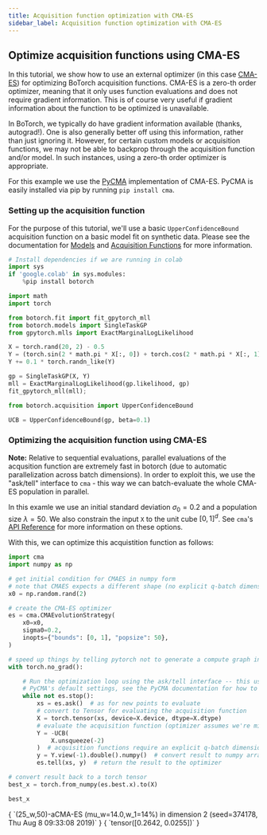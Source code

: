 ```yaml
---
title: Acquisition function optimization with CMA-ES
sidebar_label: Acquisition function optimization with CMA-ES
---
```



<LinkButtons
  githubUrl="https://github.com/cristianlara/botorch/blob/v0.14.0/tutorials/optimize_with_cmaes/optimize_with_cmaes.ipynb"
  colabUrl="https://colab.research.google.com/github/cristianlara/botorch/blob/v0.14.0/tutorials/optimize_with_cmaes/optimize_with_cmaes.ipynb"
/>

## Optimize acquisition functions using CMA-ES

In this tutorial, we show how to use an external optimizer (in this case
[CMA-ES](https://en.wikipedia.org/wiki/CMA-ES)) for optimizing BoTorch acquisition
functions. CMA-ES is a zero-th order optimizer, meaning that it only uses function
evaluations and does not require gradient information. This is of course very useful if
gradient information about the function to be optimized is unavailable.

In BoTorch, we typically do have gradient information available (thanks, autograd!). One
is also generally better off using this information, rather than just ignoring it.
However, for certain custom models or acquisition functions, we may not be able to
backprop through the acquisition function and/or model. In such instances, using a
zero-th order optimizer is appropriate.

For this example we use the [PyCMA](https://github.com/CMA-ES/pycma) implementation of
CMA-ES. PyCMA is easily installed via pip by running `pip install cma`.

### Setting up the acquisition function

For the purpose of this tutorial, we'll use a basic `UpperConfidenceBound` acquisition
function on a basic model fit on synthetic data. Please see the documentation for
[Models](../docs/models) and [Acquisition Functions](../docs/acquisition) for more
information.

```python
# Install dependencies if we are running in colab
import sys
if 'google.colab' in sys.modules:
    %pip install botorch
```

```python
import math
import torch

from botorch.fit import fit_gpytorch_mll
from botorch.models import SingleTaskGP
from gpytorch.mlls import ExactMarginalLogLikelihood

X = torch.rand(20, 2) - 0.5
Y = (torch.sin(2 * math.pi * X[:, 0]) + torch.cos(2 * math.pi * X[:, 1])).unsqueeze(-1)
Y += 0.1 * torch.randn_like(Y)

gp = SingleTaskGP(X, Y)
mll = ExactMarginalLogLikelihood(gp.likelihood, gp)
fit_gpytorch_mll(mll);
```

```python
from botorch.acquisition import UpperConfidenceBound

UCB = UpperConfidenceBound(gp, beta=0.1)
```

### Optimizing the acquisition function using CMA-ES

**Note:** Relative to sequential evaluations, parallel evaluations of the acqusition
function are extremely fast in botorch (due to automatic parallelization across batch
dimensions). In order to exploit this, we use the "ask/tell" interface to `cma` - this
way we can batch-evaluate the whole CMA-ES population in parallel.

In this examle we use an initial standard deviation $\sigma_0 = 0.2$ and a population
size $\lambda = 50$. We also constrain the input `X` to the unit cube $[0, 1]^d$. See
`cma`'s
[API Reference](http://cma.gforge.inria.fr/apidocs-pycma/cma.evolution_strategy.CMAEvolutionStrategy.html)
for more information on these options.

With this, we can optimize this acquistition function as follows:

```python
import cma
import numpy as np

# get initial condition for CMAES in numpy form
# note that CMAES expects a different shape (no explicit q-batch dimension)
x0 = np.random.rand(2)

# create the CMA-ES optimizer
es = cma.CMAEvolutionStrategy(
    x0=x0,
    sigma0=0.2,
    inopts={"bounds": [0, 1], "popsize": 50},
)

# speed up things by telling pytorch not to generate a compute graph in the background
with torch.no_grad():

    # Run the optimization loop using the ask/tell interface -- this uses
    # PyCMA's default settings, see the PyCMA documentation for how to modify these
    while not es.stop():
        xs = es.ask()  # as for new points to evaluate
        # convert to Tensor for evaluating the acquisition function
        X = torch.tensor(xs, device=X.device, dtype=X.dtype)
        # evaluate the acquisition function (optimizer assumes we're minimizing)
        Y = -UCB(
            X.unsqueeze(-2)
        )  # acquisition functions require an explicit q-batch dimension
        y = Y.view(-1).double().numpy()  # convert result to numpy array
        es.tell(xs, y)  # return the result to the optimizer

# convert result back to a torch tensor
best_x = torch.from_numpy(es.best.x).to(X)

best_x
```

<CellOutput>
{
  `(25_w,50)-aCMA-ES (mu_w=14.0,w_1=14%) in dimension 2 (seed=374178, Thu Aug  8 09:33:08 2019)`
}
</CellOutput>


<CellOutput>
{
  `tensor([0.2642, 0.0255])`
}
</CellOutput>

